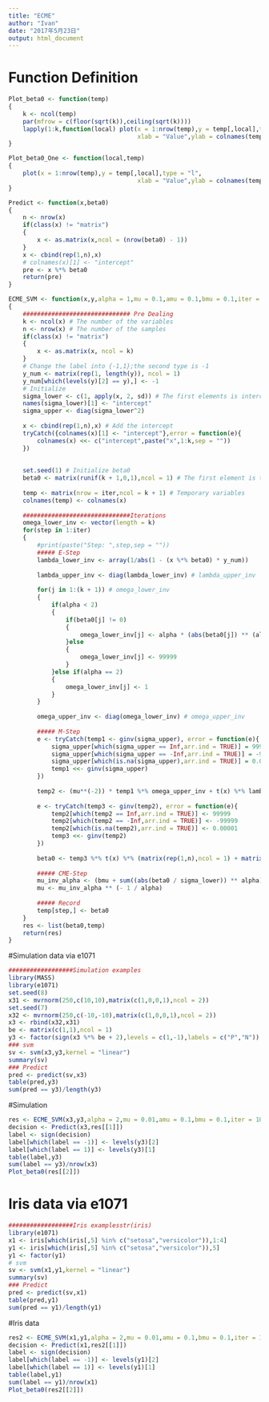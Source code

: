```yaml
---
title: "ECME"
author: "Ivan"
date: "2017年5月23日"
output: html_document
---
```


# Function Definition
```r
Plot_beta0 <- function(temp)
{
    k <- ncol(temp)
    par(mfrow = c(floor(sqrt(k)),ceiling(sqrt(k))))
    lapply(1:k,function(local) plot(x = 1:nrow(temp),y = temp[,local],type = "l",
                                    xlab = "Value",ylab = colnames(temp)[local]))
}

Plot_beta0_One <- function(local,temp)
{
    plot(x = 1:nrow(temp),y = temp[,local],type = "l",
                                    xlab = "Value",ylab = colnames(temp)[local])
}

Predict <- function(x,beta0)
{
    n <- nrow(x)
    if(class(x) != "matrix")
    {
        x <- as.matrix(x,ncol = (nrow(beta0) - 1))
    }
    x <- cbind(rep(1,n),x)
    # colnames(x)[1] <- "intercept"
    pre <- x %*% beta0
    return(pre)
}

ECME_SVM <- function(x,y,alpha = 1,mu = 0.1,amu = 0.1,bmu = 0.1,iter = 100)
{
    ############################## Pre Dealing
    k <- ncol(x) # The number of the variables                               
    n <- nrow(x) # The number of the samples  
    if(class(x) != "matrix")
    {
        x <- as.matrix(x, ncol = k)
    }
    # Change the label into {-1,1};the second type is -1
    y_num <- matrix(rep(1, length(y)), ncol = 1)
    y_num[which(levels(y)[2] == y),] <- -1
    # Initialize
    sigma_lower <- c(1, apply(x, 2, sd)) # The first elements is interception
    names(sigma_lower)[1] <- "intercept"
    sigma_upper <- diag(sigma_lower^2)
    
    x <- cbind(rep(1,n),x) # Add the intercept
    tryCatch({colnames(x)[1] <- "intercept"},error = function(e){
        colnames(x) <<- c("intercept",paste("x",1:k,sep = ""))
    })
    
    
    set.seed(1) # Initialize beta0 
    beta0 <- matrix(runif(k + 1,0,1),ncol = 1) # The first element is the intercept
    
    temp <- matrix(nrow = iter,ncol = k + 1) # Temporary variables
    colnames(temp) <- colnames(x)
    
    ##############################Iterations
    omega_lower_inv <- vector(length = k)
    for(step in 1:iter)
    {
        #print(paste("Step: ",step,sep = ""))
        ##### E-Step
        lambda_lower_inv <- array(1/abs(1 - (x %*% beta0) * y_num))
        
        lambda_upper_inv <- diag(lambda_lower_inv) # lambda_upper_inv
        
        for(j in 1:(k + 1)) # omega_lower_inv
        {
            if(alpha < 2)
            {
                if(beta0[j] != 0)
                {
                    omega_lower_inv[j] <- alpha * (abs(beta0[j]) ** (alpha - 2)) * ((mu * sigma_lower[j]) ** (2 - alpha))
                }else
                {
                    omega_lower_inv[j] <- 99999
                }
            }else if(alpha == 2)
            {
                omega_lower_inv[j] <- 1
            }
        }
        
        omega_upper_inv <- diag(omega_lower_inv) # omega_upper_inv
        
        ##### M-Step
        e <- tryCatch(temp1 <- ginv(sigma_upper), error = function(e){
            sigma_upper[which(sigma_upper == Inf,arr.ind = TRUE)] = 99999
            sigma_upper[which(sigma_upper == -Inf,arr.ind = TRUE)] = -99999
            sigma_upper[which(is.na(sigma_upper),arr.ind = TRUE)] = 0.00001
            temp1 <<- ginv(sigma_upper)
        })
        
        temp2 <- (mu**(-2)) * temp1 %*% omega_upper_inv + t(x) %*% lambda_upper_inv %*% x
        
        e <- tryCatch(temp3 <- ginv(temp2), error = function(e){
            temp2[which(temp2 == Inf,arr.ind = TRUE)] <- 99999
            temp2[which(temp2 == -Inf,arr.ind = TRUE)] <- -99999
            temp2[which(is.na(temp2),arr.ind = TRUE)] <- 0.00001
            temp3 <<- ginv(temp2)
        })
        
        beta0 <- temp3 %*% t(x) %*% (matrix(rep(1,n),ncol = 1) + matrix(lambda_lower_inv,ncol = 1)) 
        
        ##### CME-Step
        mu_inv_alpha <- (bmu + sum((abs(beta0 / sigma_lower)) ** alpha)) / (k / alpha + amu - 1)
        mu <- mu_inv_alpha ** (- 1 / alpha)
        
        ##### Record
        temp[step,] <- beta0
    }
    res <- list(beta0,temp)
    return(res)
}
```

#Simulation data via e1071
```r
##################Simulation examples
library(MASS)
library(e1071)
set.seed(8)
x31 <- mvrnorm(250,c(10,10),matrix(c(1,0,0,1),ncol = 2))
set.seed(7)
x32 <- mvrnorm(250,c(-10,-10),matrix(c(1,0,0,1),ncol = 2))
x3 <- rbind(x32,x31)
be <- matrix(c(1,1),ncol = 1)
y3 <- factor(sign(x3 %*% be + 2),levels = c(1,-1),labels = c("P","N"))
### svm
sv <- svm(x3,y3,kernel = "linear")
summary(sv)
### Predict
pred <- predict(sv,x3)
table(pred,y3)
sum(pred == y3)/length(y3)
```

#Simulation
```r
res <- ECME_SVM(x3,y3,alpha = 2,mu = 0.01,amu = 0.1,bmu = 0.1,iter = 1000)
decision <- Predict(x3,res[[1]])
label <- sign(decision)
label[which(label == -1)] <- levels(y3)[2]
label[which(label == 1)] <- levels(y3)[1]
table(label,y3)
sum(label == y3)/nrow(x3)
Plot_beta0(res[[2]])
```

# Iris data via e1071
```r
##################Iris examplesstr(iris)
library(e1071)
x1 <- iris[which(iris[,5] %in% c("setosa","versicolor")),1:4]
y1 <- iris[which(iris[,5] %in% c("setosa","versicolor")),5]
y1 <- factor(y1) 
# svm
sv <- svm(x1,y1,kernel = "linear")
summary(sv)
### Predict
pred <- predict(sv,x1)
table(pred,y1)
sum(pred == y1)/length(y1)

```

#Iris data
```r
res2 <- ECME_SVM(x1,y1,alpha = 2,mu = 0.01,amu = 0.1,bmu = 0.1,iter = 1000)
decision <- Predict(x1,res2[[1]])
label <- sign(decision)
label[which(label == -1)] <- levels(y1)[2]
label[which(label == 1)] <- levels(y1)[1]
table(label,y1)
sum(label == y1)/nrow(x1)
Plot_beta0(res2[[2]])

```


